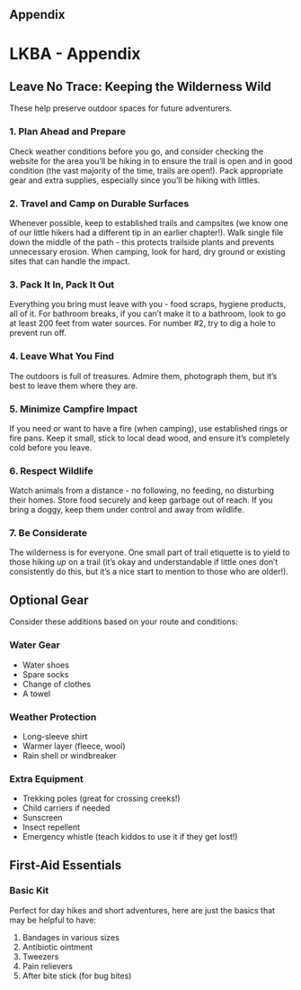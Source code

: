 ## Appendix

# LKBA - Appendix

## Leave No Trace: Keeping the Wilderness Wild
These help preserve outdoor spaces for future adventurers. 

### 1. Plan Ahead and Prepare
Check weather conditions before you go, and consider checking the website for the area you'll be hiking in to ensure the trail is open and in good condition (the vast majority of the time, trails are open!). Pack appropriate gear and extra supplies, especially since you'll be hiking with littles.

### 2. Travel and Camp on Durable Surfaces
Whenever possible, keep to established trails and campsites (we know one of our little hikers had a different tip in an earlier chapter!). Walk single file down the middle of the path - this protects trailside plants and prevents unnecessary erosion. When camping, look for hard, dry ground or existing sites that can handle the impact.

### 3. Pack It In, Pack It Out
Everything you bring must leave with you - food scraps, hygiene products, all of it. For bathroom breaks, if you can't make it to a bathroom, look to go at least 200 feet from water sources. For number #2, try to dig a hole to prevent run off.

### 4. Leave What You Find
The outdoors is full of treasures. Admire them, photograph them, but it's best to leave them where they are.

### 5. Minimize Campfire Impact
If you need or want to have a fire (when camping), use established rings or fire pans. Keep it small, stick to local dead wood, and ensure it's completely cold before you leave.

### 6. Respect Wildlife
Watch animals from a distance - no following, no feeding, no disturbing their homes. Store food securely and keep garbage out of reach. If you bring a doggy, keep them under control and away from wildlife.

### 7. Be Considerate
The wilderness is for everyone. One small part of trail etiquette is to yield to those hiking _up_ on a trail (it's okay and understandable if little ones don't consistently do this, but it's a nice start to mention to those who are older!).


## Optional Gear
Consider these additions based on your route and conditions:

### Water Gear
- Water shoes
- Spare socks
- Change of clothes
- A towel

### Weather Protection
- Long-sleeve shirt
- Warmer layer (fleece, wool)
- Rain shell or windbreaker

### Extra Equipment
- Trekking poles (great for crossing creeks!)
- Child carriers if needed
- Sunscreen
- Insect repellent
- Emergency whistle (teach kiddos to use it if they get lost!)

## First-Aid Essentials

### Basic Kit
Perfect for day hikes and short adventures, here are just the basics that may be helpful to have:

1. Bandages in various sizes
2. Antibiotic ointment
3. Tweezers
4. Pain relievers
5. After bite stick (for bug bites)
